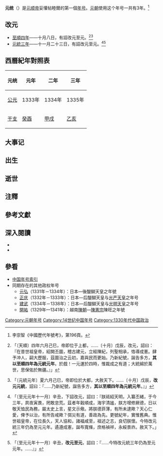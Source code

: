 {{Otheruses|subject=元朝的元統年號|other=東遼國政權的同名年號|天統 (耶律留哥)}}
{{Eranamebox|年号=元统
|起讫时间= 1333年十月八日－1335年十一月二十二日
|政权= [[元朝|元朝]]
|帝王= [[元顺帝|元顺帝]]妥欢贴睦尔
|历时= 3年
|timeline= <timeline>
ImageSize  = width:200 height:50
PlotArea   = width:180 height:30 left:10 bottom:20
TimeAxis   = orientation:horizontal
DateFormat = yyyy
Period     = from:1206 till:1388
AlignBars  = early
ScaleMajor = increment:62 start:1271
Colors =
  id:canvas value:rgb(1,1,0.85)
BackgroundColors = canvas:canvas
PlotData =
  width:15 color:black
  bar:era from:start till:end
  bar:era from:1271 till:1368 color:red
  bar:era from:1333 till:1370 color:green
  bar:era from:1333 till:1335 color:blue
</timeline>
|说明= <span style="color: blue">元统</span>在'''大蒙古國'''、<span style="color: red">元朝</span>和<span style="color: green">元顺帝</span>时期的位置。
}}
'''元统'''（{{kj|1333年|十月八日|1335年|十一月二十二日}}）是[[元顺帝|元顺帝]]妥懽帖睦爾的第一個[[年号|年号]]。[[元朝|元朝]]使用这个年号一共有3年。<ref>李崇智《中國歷代年號考》，第196頁。</ref>

==改元==
*[[1333年|至順四年]]——十月八日，有詔改元至元。<ref>{{cite wikisource|title=元史本紀第三十八順帝一|author=|date=|first=|last=[[宋濂|宋濂]]|authorlink=|coauthors=|wslanguage=zh|wslink=元史/卷038}}「〔天順〕四年六月己巳，帝即位于上都，……〔十月〕戊辰，改元，詔曰：『在昔世祖皇帝，紹開丕圖，稽古建元，立經陳紀，列聖相承，恪導成憲。肆予冲人，嗣大歷服，茲圖治之云初，嘉與民而更始。乃新紀號，誕告多方，'''其以至順四年為元統元年'''。於戲！一元運於四時，惟裁成之有道；大統綿於萬世，思保佑於無疆。』」</ref><ref>{{cite wikisource|title=新元史本紀第二十三惠宗一|author=|date=|first=|last=[[柯劭忞|柯劭忞]]|authorlink=|coauthors=|wslanguage=zh|wslink=新元史/卷023}}「〔元統元年〕夏六月己巳，帝即位於大都，大赦天下。……〔十月〕戊辰，'''改元元統'''，詔曰：『……乃新紀號，誕告多方，'''其以至順四年為元統元年'''。』」</ref>
*[[1335年|元統三年]]——十一月二十三日，有詔改元至元。<ref>{{cite wikisource|title=元史本紀第三十八順帝一|author=|date=|first=|last=[[宋濂|宋濂]]|authorlink=|coauthors=|wslanguage=zh|wslink=元史/卷038}}「〔至元元年十一月〕辛丑，下詔改元，詔曰：『朕祗紹天明，入纂丕緒，于今三年，夙夜寅畏，罔敢怠荒。茲者年穀順成，海宇清謐，朕方增修厥德，日以敬天恤民為務，屬太史上言，星文示儆。將朕德菲薄，有所未逮歟？天心仁愛，俾予以治，有所告戒歟？弭災有道，善政為先。更號紀年，實惟舊典。惟世祖皇帝，在位長久，天人協和，諸福咸至，祖述之志，良切朕懷。今特改元統三年仍為至元元年。遹遵成憲，誕布寬條，庶格禎祥，永綏景祚。赦天下。」</ref><ref>{{cite wikisource|title=新元史本紀第二十三惠宗一|author=|date=|first=|last=[[柯劭忞|柯劭忞]]|authorlink=|coauthors=|wslanguage=zh|wslink=新元史/卷023}}「〔至元元年十一月〕辛丑，'''改元至元'''，詔曰：『……今特改元統三年仍為至元元年。……』」</ref>

==西曆紀年對照表==
{| class="wikitable"  style="text-align:center;"
!元统!!元年!!二年!!三年
|-
![[公元纪年|公元]]
|1333年||1334年||1335年
|-
![[干支纪年|干支]]
|[[癸酉|癸酉]]||[[甲戌|甲戌]]||[[乙亥|乙亥]]
|}

==大事记==

==出生==

==逝世==

==注釋==
{{NoteFoot}}

==參考文獻==
{{Reflist}}

==深入閱讀==
<div>
*{{Cite book|author=[[李崇智|李崇智]]|title=中國歷代年號考|format=|url=|date=2004年12月|publisher=中華書局|location=北京|id=ISBN 7101025129}}
*{{Cite book|author=[[鄧洪波|鄧洪波]]|title=東亞歷史年表|format=pdf|url=http://www.eastasia.ntu.edu.tw/chinese/05_a04.htm|date=2005年3月|publisher=國立臺灣大學東亞經典與文化研究計劃|location=臺北|id=ISBN 9789860005189|access-date=2021-11-06|archive-date=2007-08-25|archive-url=https://web.archive.org/web/20070825002742/http://www.eastasia.ntu.edu.tw/chinese/05_a04.htm}}
</div>

==參看==
*[[中国年号索引|中国年号索引]]
*同期存在的其他政权年号
**[[元弘|元弘]]（1331年－1334年）：日本—後醍醐天皇之年號
**[[正庆|正庆]]（1332年－1333年）：日本—后醍醐天皇与[[光严天皇|光严天皇]]之年号 
**[[建武_(日本)|建武]]（1334年－1338年）：日本—后醍醐天皇与[[光明天皇|光明天皇]]之年号
**[[開祐|開祐]]（1329年—1341年）：越南[[陳朝_(越南)|陳朝]]—[[陳憲宗|陳憲宗]]陳旺之年號

{{年号|[[至顺|至顺]]|[[中国年号索引|元朝年号]]|[[至元_(元顺帝)|至元]]}}
{{元朝年号}}

[[Category:元朝年号|Category:元朝年号]]
[[Category:14世纪中国年号|Category:14世纪中国年号]]
[[Category:1330年代中国政治|Category:1330年代中国政治]]